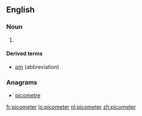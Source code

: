 {{also|Picometer}}
==English==

===Noun===
{{en-noun}}

# {{context|US|lang=en}} {{SI-unit-2|pico|meter|length|metre}}

====Derived terms====
* [[pm]] (abbreviation)

===Anagrams===
* [[picometre#English|picometre]]

[[fr:picometer]]
[[lo:picometer]]
[[nl:picometer]]
[[zh:picometer]]